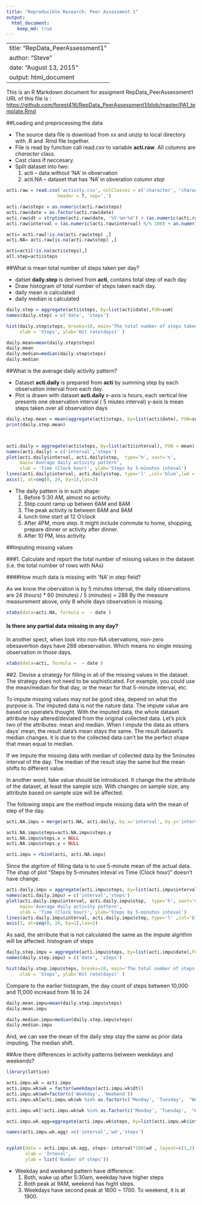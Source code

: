 ```yaml
---
title: "Reproducible Research: Peer Assessment 1"
output: 
  html_document:
    keep_md: true
---
```


---
title: "RepData_PeerAssessment1"
author: "Steve"
date: "August 13, 2015"
output: html_document
---

This is an R Markdown document for assigment RepData_PeerAssessment1
URL of this file is : <https://github.com/forest416/RepData_PeerAssessment1/blob/master/PA1_template.Rmd>

##Loading and preprocessing the data

* The source data file is download from xx and unzip to local directory with .R and .Rmd file together.
* File is read by function call read.csv to variable **acti.raw**. All columns are *character* class.
* Cast class if neccesary.
* Split dataset into two:
    1. acti -- data without 'NA' in obvervation
    2. acti.NA -- dataset that has 'NA' in obveration column *step*



```r
acti.raw = read.csv('activity.csv', colClasses = c('character', 'character', 'character'), 
                   header = T, sep=',')

acti.raw$steps = as.numeric(acti.raw$steps)
acti.raw$date = as.factor(acti.raw$date)
acti.raw$dt = strptime(acti.raw$date, '%Y-%m-%d') + (as.numeric(acti.raw$interval) *5 *60)
acti.raw$interval = (as.numeric(acti.raw$interval) %/% 100) + as.numeric(acti.raw$interval) %% 100 /60

acti= acti.raw[!is.na(acti.raw$step) ,]
acti.NA= acti.raw[is.na(acti.raw$step) ,]

acti=acti[!is.na(acti$steps),]
all.step=acti$steps

```


##What is mean total number of steps taken per day?

* datset **daily.step** is derived from **acti**, contains total step of each day
* Draw histogram of total number of steps taken each day.
* daily mean is calculated
* daily median is calculated

```r
daily.step = aggregate(acti$steps, by=list(acti$date),FUN=sum)
names(daily.step) = c('date', 'steps')

hist(daily.step$steps, breaks=10, main='The total number of steps taken each day', 
     xlab = 'Steps', ylab='Hit rate(days)' )

daily.mean=mean(daily.step$steps)
daily.mean
daily.median=median(daily.step$steps)
daily.median

```

##What is the average daily activity pattern?

* Dataset **acti.daily** is prepared from **acti** by summing step by each observation interval from each day.
* Plot is drawn with dataset **acti.daily**
    x-axis is hours, each vertical line presents one observation interval ( 5 miutes interval)
    y-axis is mean steps taken over all observation days
  


```r
daily.step.mean = mean(aggregate(acti$steps, by=list(acti$date), FUN=sum)$x)
print(daily.step.mean)



acti.daily = aggregate(acti$steps, by=list(acti$interval), FUN = mean)
names(acti.daily) = c('interval','steps')
plot(acti.daily$interval, acti.daily$step,  type='h', xaxt='n',
     main='Average daily activity pattern', 
     xlab = 'Time (Clock hour)', ylab='Steps by 5-minutes inteval')
lines(acti.daily$interval, acti.daily$step, type='l' ,col='blue',lwd = 1)
axis(1, at=seq(0, 24, by=1),las=2)

```
  
* The daily pattern is in such shape:
    1. Before 5:30 AM, almost no activity.
    1. Step count ramp up betwen 6AM and 8AM
    1. The peak activity is between 8AM and 9AM 
    2. lunch time start at 12 O'clock
    3. After 4PM, more step. It might include commute to home, shopping, prepare dinner or activity after dinner.
    3. After 10 PM, less activity.
    
    
    
##Imputing missing values

###1. Calculate and report the total number of missing values in the dataset (i.e. the total number of rows with NAs)

####How much data is missing with 'NA' in step field?

As we know the obervation is by 5 minutes interval, the daily observations are 24 (hours) * 60 (minutes) / 5 (minutes) = 288
By the measure measurement above, only 8 whole days observation is missing.

```r
xtabs(data=acti.NA, formula =  ~ date )

```



#### Is there any partial data missing in any day?
In another spect, when look into non-NA obervations, non-zero obesavertion days have 288 obeservation. Which means no single missing observation in those days.

```r
xtabs(data=acti, formula =  ~ date )
```


##2. Devise a strategy for filling in all of the missing values in the dataset. The strategy does not need to be sophisticated. For example, you could use the mean/median for that day, or the mean for that 5-minute interval, etc.

To impute missing values may not be good idea, depend on what the purpose is. The imputed data is not the nature data. The impute value are based on operate's thought. With the imputed data, the whole dataset attribute may altered/deviated from the original collected data. Let's pick two of the attributes: mean and median. When I impute the data as others days' mean, the result data's mean stays the same. The result dataset's median changes. it is due to the collected data can't be the perfect shape that mean equal to median.

If we impute the missing data with median of collected data by the 5minutes interval of the day. The median of the result stay the same but the mean shifts to different value.

In another word, fake value should be introduced. It change the the attribute of the dataset, at least the sample size. With changes on sample size, any attribute based on sample size will be affected. 

The following steps are the method impute missing data with the mean of step of the day.


```r
acti.NA.impu = merge(acti.NA, acti.daily, by.x='interval', by.y='interval')

acti.NA.impu$steps=acti.NA.impu$steps.y
acti.NA.impu$steps.x = NULL
acti.NA.impu$steps.y = NULL

acti.impu = rbind(acti, acti.NA.impu)


```


Since the algrhim of filling data is to use 5-minute mean of the actual data. The shap of plot "Steps by 5-minutes inteval vs Time (Clock hour)" doesn't have change.

```r
acti.daily.impu = aggregate(acti.impu$steps, by=list(acti.impu$interval), FUN = mean)
names(acti.daily.impu) = c('interval','steps')
plot(acti.daily.impu$interval, acti.daily.impu$step,  type='h', xaxt='n',
     main='Average daily activity pattern', 
     xlab = 'Time (Clock hour)', ylab='Steps by 5-minutes inteval')
lines(acti.daily.impu$interval, acti.daily.impu$step, type='l' ,col='blue',lwd = 1)
axis(1, at=seq(0, 24, by=1),las=2)

```

As said, the atrribute that is not calculated the same as the impute algrithm will be affected.
histogram of steps

```r
daily.step.impu = aggregate(acti.impu$steps, by=list(acti.impu$date),FUN=sum)
names(daily.step.impu) = c('date', 'steps')

hist(daily.step.impu$steps, breaks=10, main='The total number of steps taken each day', 
     xlab = 'Steps', ylab='Hit rate(days)' )
```

Compare to the earlier histogram, the day count of steps between 10,000 and 11,000 increasd from 16 to 24

```r
daily.mean.impu=mean(daily.step.impu$steps)
daily.mean.impu

daily.median.impu=median(daily.step.impu$steps)
daily.median.impu

```

And, we can see the mean of the daily step stay the same as prior data imputing. The median shift.


##Are there differences in activity patterns between weekdays and weekends?

```r
library(lattice)

acti.impu.wk = acti.impu
acti.impu.wk$wk = factor(weekdays(acti.impu.wk$dt))
acti.impu.wk$wd=factor(c('Weekday', 'Weekend'))
acti.impu.wk[acti.impu.wk$wk %in% as.factor(c('Monday', 'Tuesday',  "Wednesday", "Thursday", "Friday")), ]$wd = as.factor('Weekday')

acti.impu.wk[!acti.impu.wk$wk %in% as.factor(c('Monday', 'Tuesday',  "Wednesday", "Thursday", "Friday")), ]$wd = as.factor('Weekend')

acti.impu.wk.agg=aggregate(acti.impu.wk$steps, by=list(acti.impu.wk$interval, acti.impu.wk$wd),FUN=mean)

names(acti.impu.wk.agg) =c('interval','wd','steps')


xyplot(data = acti.impu.wk.agg, steps~ interval*100|wd , layout=c(1,2), type='l', 
       xlab = 'Inteval', 
       ylab = list('Number of steps'))

```




* Weekday and weekend pattern have difference:
    1. Both, wake up after 5:30am, weekday have higher steps
    2. Both peak at 9AM, weekend has hight steps.  
    3. Weekdays have second peak at 1600 ~ 1700. To weekend, it is at 1900.
    

